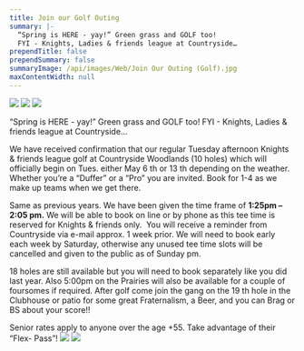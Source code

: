 ```yaml
---
title: Join our Golf Outing
summary: |-
  “Spring is HERE - yay!” Green grass and GOLF too!
  FYI - Knights, Ladies & friends league at Countryside…
prependTitle: false
prependSummary: false
summaryImage: /api/images/Web/Join Our Outing (Golf).jpg
maxContentWidth: null
---
```


<Image src="/api/images/Web/Lady Golfing.jpg" float="left" width={200}/>
<Image src="/api/images/Web/Join Our Outing (Golf).jpg" float="center" width={300}/>
<Image src="/api/images/Web/Golf Cart Fun.jpg" float="right" width={200}/>

“Spring is HERE - yay!” Green grass and GOLF too!
FYI - Knights, Ladies &amp; friends league at Countryside…

We have received confirmation that our regular Tuesday afternoon Knights &
friends league golf at Countryside Woodlands (10 holes) which will officially begin
on Tues. either May 6 th or 13 th depending on the weather. Whether you’re a “Duffer”
or a “Pro” you are invited. Book for 1-4 as we make up teams when we get there.

Same as previous years. We have been given the time frame of **1:25pm – 2:05 pm.**
We will be able to book on line or by phone as this tee time is reserved for Knights
&amp; friends only.  You will receive a reminder from Countryside via e-mail approx. 1
week prior. We will need to book early each week by Saturday, otherwise any
unused tee time slots will be cancelled and given to the public as of Sunday pm.

18 holes are still available but you will need to book separately like you did last
year. Also 5:00pm on the Prairies will also be available for a couple of foursomes if
required. After golf come join the gang on the 19 th hole in the Clubhouse or patio
for some great Fraternalism, a Beer, and you can Brag or BS about your score!!

Senior rates apply to anyone over the age +55. Take advantage of their “Flex-
Pass”!
<Image src="/api/images/Web/Happy Golf Swing.jpg" float="left" width={200}/>
<Image src="/api/images/Web/19th Beer Hole.jpg" float="right" width={200}/>
